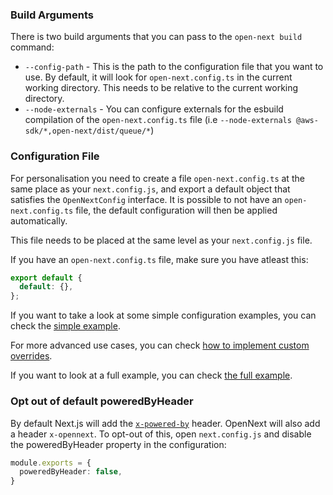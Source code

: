 ### Build Arguments

There is two build arguments that you can pass to the `open-next build` command:

- `--config-path` - This is the path to the configuration file that you want to use. By default, it will look for `open-next.config.ts` in the current working directory. This needs to be relative to the current working directory.
- `--node-externals` - You can configure externals for the esbuild compilation of the `open-next.config.ts` file (i.e `--node-externals @aws-sdk/*,open-next/dist/queue/*`)

### Configuration File

For personalisation you need to create a file `open-next.config.ts` at the same place as your `next.config.js`, and export a default object that satisfies the `OpenNextConfig` interface. It is possible to not have an `open-next.config.ts` file, the default configuration will then be applied automatically.

This file needs to be placed at the same level as your `next.config.js` file.

If you have an `open-next.config.ts` file, make sure you have atleast this:

```ts
export default {
  default: {},
};
```

If you want to take a look at some simple configuration examples, you can check the [simple example](/aws/config/simple_example).

For more advanced use cases, you can check [how to implement custom overrides](/aws/config/custom_overrides).

If you want to look at a full example, you can check [the full example](/aws/config/full_example).


### Opt out of default poweredByHeader

By default Next.js will add the [`x-powered-by`]((https://nextjs.org/docs/app/api-reference/next-config-js/poweredByHeader)) header. OpenNext will also add a header `x-opennext`. To opt-out of this, open `next.config.js` and disable the poweredByHeader property in the configuration:
```ts
module.exports = {
  poweredByHeader: false,
}
```